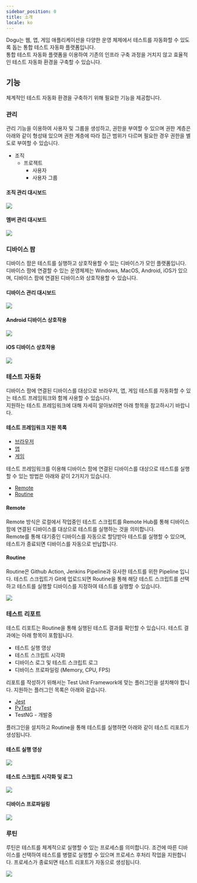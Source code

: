```yaml
---
sidebar_position: 0
title: 소개
locale: ko
---
```


Dogu는 웹, 앱, 게임 애플리케이션을 다양한 운영 체제에서 테스트를 자동화할 수 있도록 돕는 통합 테스트 자동화 플랫폼입니다.  
통합 테스트 자동화 플랫폼을 이용하여 기존의 인프라 구축 과정을 거치지 않고 효율적인 테스트 자동화 환경을 구축할 수 있습니다.

## 기능

체계적인 테스트 자동화 환경을 구축하기 위해 필요한 기능을 제공합니다.

### 관리

관리 기능을 이용하여 사용자 및 그룹을 생성하고, 권한을 부여할 수 있으며 권한 계층은 아래와 같이 형성돼 있으며 권한 계층에 따라 접근 범위가 다르며 필요한 경우 권한을 별도로 부여할 수 있습니다.

- 조직
  - 프로젝트
    - 사용자
    - 사용자 그룹

#### 조직 관리 대시보드

<img src="/ko/img/get-started/management-organization.png" />

#### 멤버 관리 대시보드

<img src="/ko/img/get-started/management-member.png" />

### 디바이스 팜

디바이스 팜은 테스트를 실행하고 상호작용할 수 있는 디바이스가 모인 플랫폼입니다. 디바이스 팜에 연결할 수 있는 운영체제는 Windows, MacOS, Android, iOS가 있으며, 디바이스 팜에 연결된 디바이스와 상호작용할 수 있습니다.

#### 디바이스 관리 대시보드

<img src="/ko/img/get-started/device-dashboard.png" />

#### Android 디바이스 상호작용

<img src="/ko/img/get-started/device-android-streaming.gif" />

#### iOS 디바이스 상호작용

<img src="/ko/img/get-started/device-ios-streaming.gif" />

### 테스트 자동화

디바이스 팜에 연결된 디바이스를 대상으로 브라우저, 앱, 게임 테스트를 자동화할 수 있는 테스트 프레임워크와 함께 사용할 수 있습니다.  
지원하는 테스트 프레임워크에 대해 자세히 알아보려면 아래 항목을 참고하시기 바랍니다.

#### 테스트 프레임워크 지원 목록

- [브라우저](/test-automation/browser)
- [앱](/test-automation/mobile)
- [게임](/test-automation/game)

테스트 프레임워크를 이용해 디바이스 팜에 연결된 디바이스를 대상으로 테스트를 실행할 수 있는 방법은 아래와 같이 2가지가 있습니다.

- [Remote](/routine)
- [Routine](/routine)

#### Remote

Remote 방식은 로컬에서 작업중인 테스트 스크립트를 Remote Hub를 통해 디바이스 팜에 연결된 디바이스를 대상으로 테스트를 실행하는 것을 의미합니다.  
Remote를 통해 대기중인 디바이스를 자동으로 할당받아 테스트를 실행할 수 있으며, 테스트가 종료되면 디바이스를 자동으로 반납합니다.

#### Routine

Routine은 Github Action, Jenkins Pipeline과 유사한 테스트를 위한 Pipeline 입니다.
테스트 스크립트가 Git에 업로드되면 Routine을 통해 해당 테스트 스크립트를 선택하고 테스트를 실행할 디바이스를 지정하여 테스트를 실행할 수 있습니다.

<img src="/ko/img/get-started/routine.png" />

### 테스트 리포트

테스트 리포트는 Routine을 통해 실행된 테스트 결과를 확인할 수 있습니다. 테스트 결과에는 아래 항목이 포함됩니다.

- 테스트 실행 영상
- 테스트 스크립트 시각화
- 디바이스 로그 및 테스트 스크립트 로그
- 디바이스 프로파일링 (Memory, CPU, FPS)

리포트를 작성하기 위해서는 Test Unit Framework에 맞는 플러그인을 설치해야 합니다. 지원하는 플러그인 목록은 아래와 같습니다.

- [Jest](/test-report/javascript/jest)
- [PyTest](/test-report/python/pytest)
- TestNG - 개발중

플러그인을 설치하고 Routine을 통해 테스트를 실행하면 아래와 같이 테스트 리포트가 생성됩니다.

#### 테스트 실행 영상

<img src="/ko/img/get-started/reporting-video.png" />

#### 테스트 스크립트 시각화 및 로그

<img src="/ko/img/get-started/reporting-visualization.png" />

#### 디바이스 프로파일링

<img src="/ko/img/get-started/reporting-profiling.png" />

### 루틴

루틴은 테스트를 체계적으로 실행할 수 있는 프로세스를 의미합니다. 조건에 따른 디바이스를 선택하여 테스트를 병렬로 실행할 수 있으며 프로세스 후처리 작업을 지원합니다. 프로세스가 종료되면 테스트 리포트가 자동으로 생성됩니다.

<img src="/ko/img/get-started/routine.png" />
